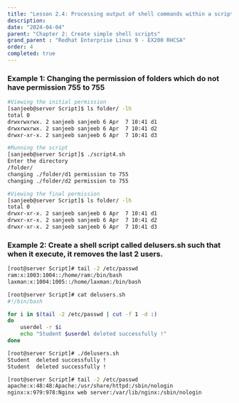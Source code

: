 ```yaml
---
title: "Lesson 2.4: Processing output of shell commands within a script"
description:
date: "2024-04-04"
parent: "Chapter 2: Create simple shell scripts"
grand_parent : "Redhat Enterprise Linux 9 - EX200 RHCSA"
order: 4
completed: true
---
```


### Example 1: Changing the permission of folders which do not have permission 755 to 755 
```bash /drwxr-xr-x/
#Viewing the initial permission
[sanjeeb@server Script]$ ls folder/ -lh 
total 0
drwxrwxrwx. 2 sanjeeb sanjeeb 6 Apr  7 10:41 d1
drwxrwxrwx. 2 sanjeeb sanjeeb 6 Apr  7 10:41 d2
drwxr-xr-x. 2 sanjeeb sanjeeb 6 Apr  7 10:41 d3

#Running the script
[sanjeeb@server Script]$ ./script4.sh 
Enter the directory
/folder/
changing ./folder/d1 permission to 755
changing ./folder/d2 permission to 755

#Viewing the final permission
[sanjeeb@server Script]$ ls folder/ -lh 
total 0
drwxr-xr-x. 2 sanjeeb sanjeeb 6 Apr  7 10:41 d1
drwxr-xr-x. 2 sanjeeb sanjeeb 6 Apr  7 10:41 d2
drwxr-xr-x. 2 sanjeeb sanjeeb 6 Apr  7 10:41 d3

```
### Example 2: Create a shell script called delusers.sh such that when it execute, it removes the last 2 users.
```bash
[root@server Script]# tail -2 /etc/passwd
ram:x:1003:1004::/home/ram:/bin/bash
laxman:x:1004:1005::/home/laxman:/bin/bash

[root@server Script]# cat delusers.sh 
#!/bin/bash

for i in $(tail -2 /etc/passwd | cut -f 1 -d :)
do
	userdel -r $i
	echo "Student $userdel deleted successfully !"
done

[root@server Script]# ./delusers.sh 
Student  deleted successfully !
Student  deleted successfully !

[root@server Script]# tail -2 /etc/passwd
apache:x:48:48:Apache:/usr/share/httpd:/sbin/nologin
nginx:x:979:978:Nginx web server:/var/lib/nginx:/sbin/nologin
```
